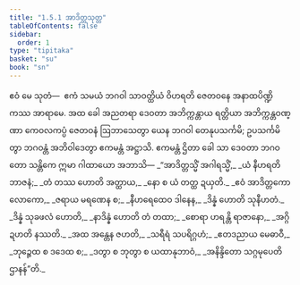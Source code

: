 ```yaml
---
title: "1.5.1 အာဒိတ္တသုတ္တ"
tableOfContents: false
sidebar:
  order: 1
type: "tipitaka"
basket: "su"
book: "sn"
---
```



<DynamicBreadcrumb />

<Division number="41" book="sn" e="ch" v="18" p="285">

<Paragraph number="238" book="sn">
ဧဝံ မေ သုတံ—  ဧကံ သမယံ ဘဂဝါ သာဝတ္ထိယံ ဝိဟရတိ ဇေတဝနေ အနာထပိဏ္ဍိကဿ အာရာမေ. အထ ခေါ အညတရာ ဒေဝတာ အဘိက္ကန္တာယ ရတ္တိယာ အဘိက္ကန္တဝဏ္ဏာ ကေဝလကပ္ပံ ဇေတဝနံ ဩဘာသေတွာ ယေန ဘဂဝါ တေနုပသင်္ကမိ; ဥပသင်္ကမိတွာ ဘဂဝန္တံ အဘိဝါဒေတွာ ဧကမန္တံ အဋ္ဌာသိ. ဧကမန္တံ ဌိတာ ခေါ သာ ဒေဝတာ ဘဂဝတော သန္တိကေ ဣမာ ဂါထာယော အဘာသိ—
</Paragraph>

<Paragraph number="239" type="verses" book="sn">
_“အာဒိတ္တသ္မိံ အဂါရသ္မိံ,_  
_ယံ နီဟရတိ ဘာဇနံ;_  
_တံ တဿ ဟောတိ အတ္ထာယ,_  
_နော စ ယံ တတ္ထ ဍယှတိ._  

</Paragraph>

<Paragraph number="240" type="verses" book="sn">
_ဧဝံ အာဒိတ္တကော လောကော,_  
_ဇရာယ မရဏေန စ;_  
_နီဟရေထေဝ ဒါနေန,_  
_ဒိန္နံ ဟောတိ သုနီဟတံ._  

</Paragraph>

<Paragraph number="241" type="verses" book="sn">
_ဒိန္နံ သုခဖလံ ဟောတိ,_  
_နာဒိန္နံ ဟောတိ တံ တထာ;_  
_စောရာ ဟရန္တိ ရာဇာနော,_  
_အဂ္ဂိ ဍဟတိ နဿတိ._  

</Paragraph>

<Paragraph number="242" type="verses" book="sn">
_အထ အန္တေန ဇဟတိ,_  
_သရီရံ သပရိဂ္ဂဟံ;_  
_ဧတဒညာယ မေဓာဝီ,_  
_ဘုဉ္ဇေထ စ ဒဒေထ စ;_  
_ဒတွာ စ ဘုတွာ စ ယထာနုဘာဝံ,_  
_အနိန္ဒိတော သဂ္ဂမုပေတိ ဌာနန်”တိ._
</Paragraph>
</Division>